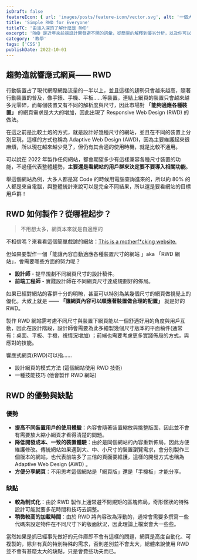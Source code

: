 ```yaml
---
isDraft: false
featureIcon: { url: 'images/posts/feature-icon/vector.svg', alt: '一個大 T 一個小 T 符號' }
title: 'Simple RWD for Everyone'
titleTC: '由淺入深的了解什麼是 RWD'
excerpt: 'RWD 是近年來前端設計開發避不開的詞彙，從簡單的解釋到優劣分析，以及你可以怎麼建構一個 RWD 網站。'
category: '教學'
tags: ['CSS']
publishDate: 2022-10-01
---
```


## 趨勢造就響應式網頁—— RWD

行動裝置占了現代網際網路流量的一半以上，並且這樣的趨勢只會越來越高，隨著行動裝置的普及，像手錶、手機、平板……等裝置，連結上網頁的裝置只會越來越多元零碎，而每個裝置又有不同的解析度與尺寸，因此市場對 **「能夠適應各種裝置」** 的網頁需求是大大的增加，因此出現了 Responsive Web Design (RWD) 的做法。

在這之前是比較土炮的方式，就是設計好幾種尺寸的網站，並且在不同的裝置上分別呈現，這樣的方式也稱為 Adaptive Web Design (AWD)，因為主要維護起來很麻煩，所以現在越來越少見了，但仍有其合適的使用時機，就是比較不通用。

可以說在 2022 年製作任何網站，都會期望多少有這樣兼容各種尺寸裝置的功能，不過僅代表整體趨勢，**主要還是看網站的用戶群來決定要不要導入相關功能**。

<Info type="info">
  舉這個網站為例，大多人都是寫 Code 的時候用電腦查詢進來的，所以約 80%
  的人都是來自電腦，與整體統計來說可以是完全不同結果，所以還是要看網站的目標用戶群！
</Info>

## RWD 如何製作？從哪裡起步？

> 不用想太多，網頁本來就是自適應的

不相信嗎？來看看這個簡單戲謔的網站：[This is a motherf\*cking website.](https://motherfuckingwebsite.com/)

但如果要製作一個「能讓內容自動適應各種裝置尺寸的網站 」aka 「RWD 網站」，會需要哪些方面的努力呢？

- **設計師** - 提早規劃不同網頁尺寸的設計稿件。
- **前端工程師** - 實踐設計師在不同網頁尺寸達成規劃好的佈局。

如果已經對網站的客群十分的明瞭，甚至可以特別為某幾個尺寸的網頁做視覺上的優化。大致上就是 —— **「讓網頁內容可以順應著裝置做合理的配置」** 就是好的 RWD。

製作 RWD 網站需考慮不同尺寸與裝置下網頁能以一個舒適好用的角度與用戶互動，因此在設計階段，設計師會需要為此多繪製幾個尺寸版本的平面稿件(通常有：桌面、平板、手機，視情況增加) ；前端也需要考慮更多實踐佈局的方式，與應對的技能。

響應式網頁(RWD)可以指……

- 設計網頁的模式方法 (這個網站使用 RWD 技術)
- 一種技能技巧 (他會製作 RWD 網站)

## RWD 的優勢與缺點

### 優勢

- **提高不同裝置用戶的使用體驗**：內容會隨著裝置縮放與挑整版面，因此並不會有需要放大縮小網頁才看得清楚的問題。
- **降低開發成本、一致的裝置體驗**：由於是同個網站的內容重新佈局，因此方便維護修改。傳統網站如果遇到大、中、小尺寸的裝置瀏覽需求，會分別製作三個版本的網站，也代表前端多了三倍的頁面要維護，這樣的開發方式也稱為 Adaptive Web Design (AWD) 。
- **方便分享網頁**：不用思考這個網站是「網頁版」還是「手機板」才能分享。

### 缺點

- **較為制式化**：由於 RWD 製作上通常避不開規矩的區塊佈局，奇形怪狀的特殊設計可能就要多花時間和技巧去調整。
- **稍微較高的加載時間**：由於 RWD 將內容改為浮動的，通常會需要多撰寫一些代碼來設定物件在不同尺寸下的版面狀況，因此理論上檔案會大一些些。

當然如果是抓已經事先做好的元件庫即不會有這樣的問題，網頁是高度自動化、可複製的，除非有真的特別特殊的需求，否則差別並不會太大，總體來說使用 RWD 並不會有甚麼太大的缺點，只是會費些功夫而已。
